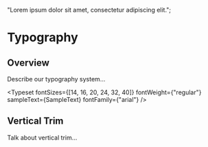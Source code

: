 
<Meta title="Foundations/Typography" />

  "Lorem ipsum dolor sit amet, consectetur adipiscing elit.";

# Typography

## Overview

Describe our typography system...

<Typeset
  fontSizes={[14, 16, 20, 24, 32, 40]}
  fontWeight={"regular"}
  sampleText={SampleText}
  fontFamily={"arial"}
/>

## Vertical Trim

Talk about vertical trim...
